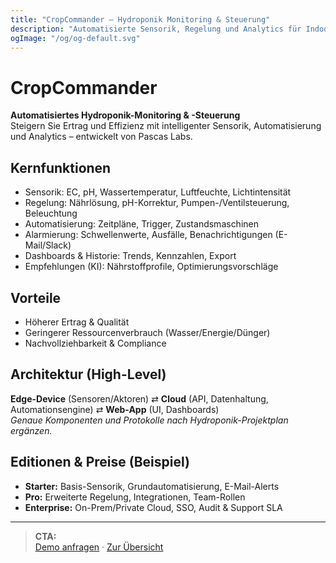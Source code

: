 ```yaml
---
title: "CropCommander – Hydroponik Monitoring & Steuerung"
description: "Automatisierte Sensorik, Regelung und Analytics für Indoor- und Hydroponik-Systeme."
ogImage: "/og/og-default.svg"
---
```



# CropCommander

**Automatisiertes Hydroponik-Monitoring & -Steuerung**  
Steigern Sie Ertrag und Effizienz mit intelligenter Sensorik, Automatisierung und Analytics – entwickelt von Pascas Labs.

## Kernfunktionen
- <Check className="inline h-4 w-4 text-red-500" /> Sensorik: EC, pH, Wassertemperatur, Luftfeuchte, Lichtintensität  
- <Check className="inline h-4 w-4 text-red-500" /> Regelung: Nährlösung, pH-Korrektur, Pumpen-/Ventilsteuerung, Beleuchtung  
- <Check className="inline h-4 w-4 text-red-500" /> Automatisierung: Zeitpläne, Trigger, Zustandsmaschinen  
- <Check className="inline h-4 w-4 text-red-500" /> Alarmierung: Schwellenwerte, Ausfälle, Benachrichtigungen (E-Mail/Slack)  
- <Check className="inline h-4 w-4 text-red-500" /> Dashboards & Historie: Trends, Kennzahlen, Export  
- <Check className="inline h-4 w-4 text-red-500" /> Empfehlungen (KI): Nährstoffprofile, Optimierungsvorschläge

## Vorteile
- Höherer Ertrag & Qualität  
- Geringerer Ressourcenverbrauch (Wasser/Energie/Dünger)  
- Nachvollziehbarkeit & Compliance

## Architektur (High-Level)
**Edge-Device** (Sensoren/Aktoren) ⇄ **Cloud** (API, Datenhaltung, Automationsengine) ⇄ **Web-App** (UI, Dashboards)  
*Genaue Komponenten und Protokolle nach Hydroponik-Projektplan ergänzen.*

## Editionen & Preise (Beispiel)
- **Starter:** Basis-Sensorik, Grundautomatisierung, E-Mail-Alerts  
- **Pro:** Erweiterte Regelung, Integrationen, Team-Rollen  
- **Enterprise:** On-Prem/Private Cloud, SSO, Audit & Support SLA

---

> **CTA:**  
[Demo anfragen](/kontakt)  ·  [Zur Übersicht](/produkte)



